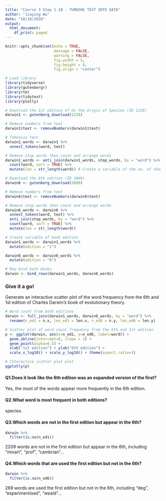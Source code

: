 ```yaml
---
title: "Course 3 Step 1.10 - TURNING TEXT INTO DATA"
author: "Jiaying Wu"
date: "18/10/2020"
output:
  html_document:
    df_print: paged
---
```


```r
knitr::opts_chunk$set(echo = TRUE,
                      message = FALSE,
                      warning = FALSE,
                      fig.width = 5,
                      fig.height = 4,
                      fig.align = "center")
```

```r
# Load library
library(tidyverse)
library(gutenbergr)
library(tm)
library(tidytext)
library(plotly)

# Download the 1st edition of On the Origin of Species (ID 1228)
darwin1 <- gutenberg_download(1228)

# Remove numbers from text
darwin1$text <- removeNumbers(darwin1$text)

# Tokenise text 
darwin1_words <- darwin1 %>% 
  unnest_tokens(word, text)

# Remove stop words then count and arrange words
darwin1_words <- anti_join(darwin1_words, stop_words, by = "word") %>%
  count(word, sort = TRUE) %>%
  mutate(len = str_length(word)) # Create a variable of the no. of characters in each word 

# Download the 6th edition (ID 2009)
darwin6 <- gutenberg_download(2009)

# Remove numbers from text
darwin6$text <- removeNumbers(darwin6$text)

# Remove stop words then count and arrange words
darwin6_words <- darwin6 %>% 
  unnest_tokens(word, text) %>%
  anti_join(stop_words, by = "word") %>%
  count(word, sort = TRUE) %>%
  mutate(len = str_length(word)) 

# Create variable of book edition
darwin1_words <- darwin1_words %>%
  mutate(edition = "1")

darwin6_words <- darwin6_words %>%
  mutate(edition = "6")

# Row bind both books
darwin <- bind_rows(darwin1_words, darwin6_words)
```

### Give it a go!

Generate an interactive scatter plot of the word frequency from the 6th and 1st edition of Charles Darwin’s book of evolutionary theory.

```r
# Word count from both editions 
darwin <- full_join(darwin1_words, darwin6_words, by = "word") %>%
  rename(n_ed1 = n.x, len_ed1 = len.x, n_ed6 = n.y, len_ed6 = len.y)

# Scatter plot of word count frequency from the 6th and 1st edition
p <- ggplot(darwin, aes(x=n_ed1, y=n_ed6, label=word)) + 
  geom_abline(intercept=0, slope = 1) +
  geom_point(alpha=0.5) +
  xlab("1st edition") + ylab("6th edition") +
  scale_x_log10() + scale_y_log10() + theme(aspect.ratio=1)

# Interactive scatter plot plot
ggplotly(p)
```

#### Q1.Does it look like the 6th edition was an expanded version of the first?

Yes, the most of the words appear more frequently in the 6th edition.

#### Q2.What word is most frequent in both editions?

species.

#### Q3.Which words are not in the first edition but appear in the 6th?

```r
darwin %>%
  filter(is.na(n_ed1))
```

2209 words are not in the first edition but appear in the 6th, including "mivart", "prof", "cambrian"...

#### Q4.Which words that are used the first edition but not in the 6th?

```r
darwin %>%
  filter(is.na(n_ed6))
```

269 words are used the first edition but not in the 6th, including "deg", "experimentised", "weald"...


